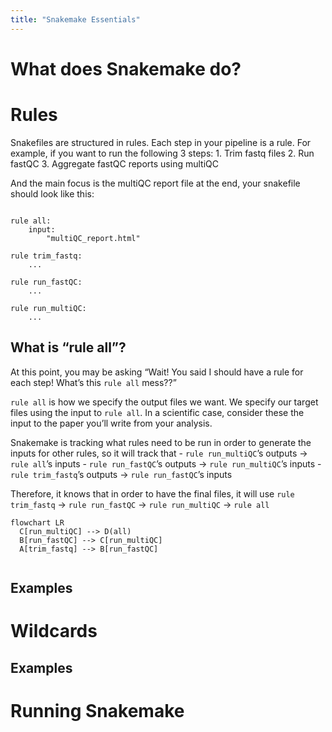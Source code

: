```yaml
---
title: "Snakemake Essentials"
---
```


# What does Snakemake do?

# Rules

Snakefiles are structured in rules. Each step in your pipeline is a rule. For example, if you want to run the following 3 steps:
1. Trim fastq files
2. Run fastQC
3. Aggregate fastQC reports using multiQC

And the main focus is the multiQC report file at the end, your snakefile should look like this:

```snakemake

rule all:
    input:
        "multiQC_report.html"

rule trim_fastq:
    ...

rule run_fastQC:
    ...

rule run_multiQC:
    ...

```

## What is "rule all"?
At this point, you may be asking "Wait! You said I should have a rule for each step! What's this `rule all` mess??"

`rule all` is how we specify the output files we want. We specify our target files using the input to `rule all`. In a scientific case, consider these the input to the paper you'll write from your analysis. 

Snakemake is tracking what rules need to be run in order to generate the inputs for other rules, so it will track that 
- `rule run_multiQC`'s outputs -> `rule all`'s inputs 
- `rule run_fastQC`'s outputs -> `rule run_multiQC`'s inputs 
- `rule trim_fastq`'s outputs -> `rule run_fastQC`'s inputs 

Therefore, it knows that in order to have the final files, it will use `rule trim_fastq` -> `rule run_fastQC` -> `rule run_multiQC` -> `rule all`

```mermaid
flowchart LR
  C[run_multiQC] --> D(all)
  B[run_fastQC] --> C[run_multiQC]
  A[trim_fastq] --> B[run_fastQC]
  
```

## Examples

# Wildcards

## Examples

# Running Snakemake
